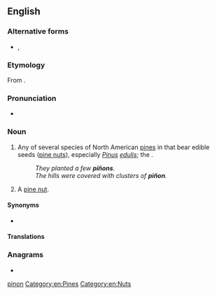 {{also|pinon|piñón}}
==English==

===Alternative forms===
* {{l|en|pinon}}, {{l|en|pinyon}}

===Etymology===
From {{etyl|es|en}} {{m|es|piñón}}.

===Pronunciation===
* {{rhymes|ɪnjən|lang=en}}

===Noun===
{{en-noun|~}}

# {{lb|en|uncountable|countable}} Any of several species of North American [[pine]]s in {{taxlink|Pinus subsect. Cembroides|subsection|noshow=1}} that bear edible seeds ([[pine nut]]s), especially ''[[Pinus]] [[edulis]]''; the {{vern|nut pine}}.
#: ''They planted a few '''piñons'''.''
#: ''The hills were covered with clusters of '''piñon'''.''
# {{lb|en|countable|uncountable}} A [[pine nut]].

====Synonyms====
* {{sense|North American pines}} {{l|en|piñon pine}}

====Translations====
{{trans-see|piñon pine}}
{{trans-see|pine nut}}

===Anagrams===
* {{l|en|ninpo}}

[[Category:English terms spelled with Ñ|pinon]]
[[Category:en:Pines]]
[[Category:en:Nuts]]